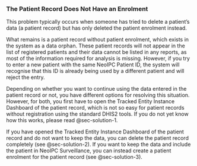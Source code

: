 ### The Patient Record Does Not Have an Enrolment {#sec-problem-details-1}

This problem typically occurs when someone has tried to delete a patient's data (a patient record) but has only deleted the patient enrolment instead.

What remains is a patient record without patient enrolment, which exists in the system as a data orphan.
These patient records will not appear in the list of registered patients and their data cannot be listed in any reports, as most of the information required for analysis is missing.
However, if you try to enter a new patient with the same NeoIPC Patient ID, the system will recognise that this ID is already being used by a different patient and will reject the entry.

Depending on whether you want to continue using the data entered in the patient record or not, you have different options for resolving this situation. However, for both, you first have to open the Tracked Entity Instance Dashboard of the patient record, which is not so easy for patient records without registration using the standard DHIS2 tools.
If you do not yet know how this works, please read @sec-solution-1.

If you have opened the Tracked Entity Instance Dashboard of the patient record and do not want to keep the data, you can delete the patient record completely (see @sec-solution-2).
If you want to keep the data and include the patient in NeoIPC Surveillance, you can instead create a patient enrolment for the patient record (see @sec-solution-3).